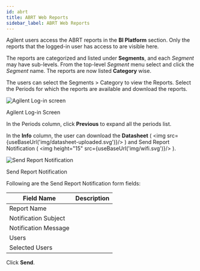 ```yaml
---
id: abrt
title: ABRT Web Reports
sidebar_label: ABRT Web Reports
---
```



Agilent users access the ABRT reports in the **BI Platform** section.
Only the reports that the logged-in user has access to are visible here.

The reports are categorized and listed under **Segments**, and each _Segment_ may have sub-levels.
From the top-level _Segment_ menu select and click the _Segment_ name.
The reports are now listed **Category** wise.

The users can select the Segments > Category to view the Reports.
Select the Periods for which the reports are available and download the reports.

<div class="center">
  <Zoom>
    <img
      alt="Agilent Log-in screen"
      src={useBaseUrl("user/abrt-agilent-l3-report.png")}
    />
  </Zoom>
  <p>Agilent Log-in Screen</p>
</div>

In the Periods column, click **Previous** to expand all the periods list.

In the **Info** column, the user can download the **Datasheet** ( <img src={useBaseUrl('img/datasheet-uploaded.svg')}/> ) and Send Report Notification ( <img height="15" src={useBaseUrl('img/wifi.svg')}/> ).

<div class="center">
  <Zoom>
    <img
      alt="Send Report Notification"
      src={useBaseUrl("user/send-report-notification.png")}
    />
  </Zoom>
  <p>Send Report Notification</p>
</div>

Following are the Send Report Notification form fields:

| Field Name           | Description |
|----------------------|-------------|
| Report Name          |             |
| Notification Subject |             |
| Notification Message |             |
| Users                |             |
| Selected Users       |             |

Click **Send**.
